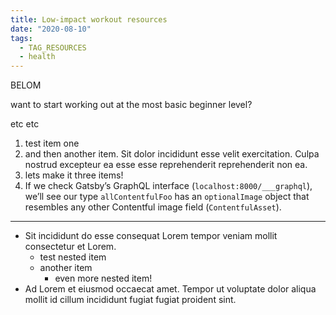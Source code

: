 ```yaml
---
title: Low-impact workout resources
date: "2020-08-10"
tags:
  - TAG_RESOURCES
  - health
---
```


<Mug />

BELOM

want to start working out at the most basic beginner level?

etc etc

1. test item one
2. and then another item. Sit dolor incididunt esse velit exercitation. Culpa nostrud excepteur ea esse esse reprehenderit reprehenderit non ea.
3. lets make it three items!
4. If we check Gatsby’s GraphQL interface (`localhost:8000/___graphql`), we’ll see our type `allContentfulFoo` has an `optionalImage` object that resembles any other Contentful image field (`ContentfulAsset`).

---

- Sit incididunt do esse consequat Lorem tempor veniam mollit consectetur et Lorem.
  - test nested item
  - another item
    - even more nested item!
- Ad Lorem et eiusmod occaecat amet. Tempor ut voluptate dolor aliqua mollit id cillum incididunt fugiat fugiat proident sint.
